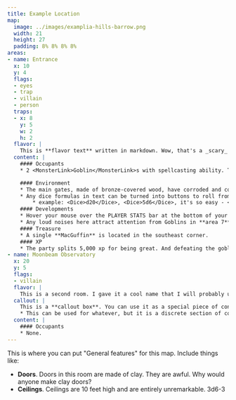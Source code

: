 ```yaml
---
title: Example Location
map:
  image: ../images/examplia-hills-barrow.png
  width: 21
  height: 27
  padding: 8% 8% 8% 8%
areas:
- name: Entrance
  x: 10
  y: 4
  flags:
  - eyes
  - trap
  - villain
  - person
  traps:
  - x: 8
    y: 5
    w: 2
    h: 2
  flavor: |
    This is **flavor text** written in markdown. Wow, that's a _scary_ entrance. Dust and spiders lurk here where adventurers are seldom seen.
  content: |
    #### Occupants
    * 2 <MonsterLink>Goblin</MonsterLink>s with spellcasting ability. They can cast <SpellLink>Fireball</SpellLink>.

    #### Environment
    * The main gates, made of bronze-covered wood, have corroded and collapsed.
    * Any dice formulas in text can be turned into buttons to roll from!
        * example: <Dice>d20</Dice>, <Dice>5d6</Dice>, it's so easy - <Dice>3d12+3</Dice>! Just wrap them in Dice tags (ex: `<Dice>2d6</Dice>`).
    #### Developments
    * Hover your mouse over the PLAYER STATS bar at the bottom of your screen. Your players' info will be displayed. Right now it's just their Passive Perception, but I'll put more here soon.
    * Any loud noises here attract attention from Goblins in **area 7**.
    #### Treasure
    * A single **MacGuffin** is located in the southeast corner.
    #### XP
    * The party splits 5,000 xp for being great. And defeating the goblins.
- name: Moonbeam Observatory
  x: 20
  y: 5
  flags:
  - villain
  flavor: |
    This is a second room. I gave it a cool name that I will probably use for an actual game. This room is filled with old telescopes, several of which are in disrepair. A single one in the center of the room is trained on the window in the northern wall. In the window a craggy moon is perfectly framed in the night sky.
  callout: |
    This is a **callout box**. You can use it as a special piece of content that instructs you how to handle a particular device within this location (ex: "What the goblins know" or "Roleplaying the Fireball Wizard").
    * This can be used for whatever, but it is a discrete section of content.
  content: |
    #### Occupants
    * None.
---
```

This is where you can put "General features" for this map. Include things like:
* **Doors**. Doors in this room are made of clay. They are awful. Why would anyone make clay doors?
* **Ceilings**. Ceilings are 10 feet high and are entirely unremarkable. <Dice>3d6-3</Dice>
